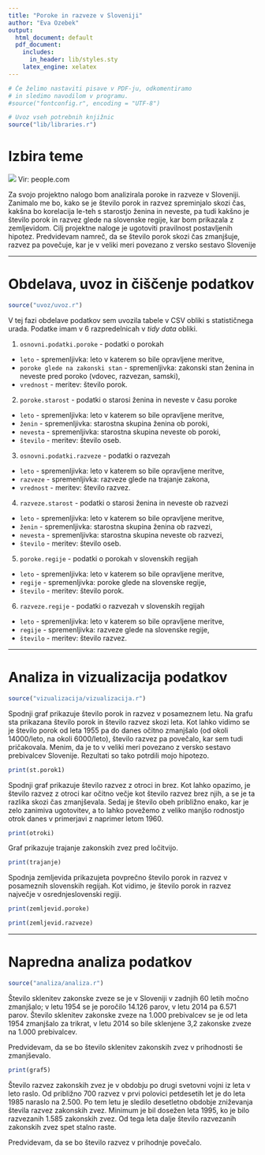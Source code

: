 ```yaml
---
title: "Poroke in razveze v Sloveniji"
author: "Eva Ozebek"
output:
  html_document: default
  pdf_document:
    includes:
      in_header: lib/styles.sty
    latex_engine: xelatex
---
```


```r
# Če želimo nastaviti pisave v PDF-ju, odkomentiramo
# in sledimo navodilom v programu.
#source("fontconfig.r", encoding = "UTF-8")

# Uvoz vseh potrebnih knjižnic
source("lib/libraries.r")
```

# Izbira teme
![](https://www.beckercounseling.com/wp-content/uploads/2017/07/divorce-2.jpg)
Vir: people.com

Za svojo projektno nalogo bom analizirala poroke in razveze v Sloveniji. Zanimalo me bo, kako se je število porok in razvez spreminjalo skozi čas, kakšna bo korelacija le-teh s starostjo ženina in neveste, pa tudi kakšno je število porok in razvez glede na slovenske regije, kar bom prikazala z zemljevidom. Cilj projektne naloge je ugotoviti pravilnost postavljenih hipotez. Predvidevam namreč, da se število porok skozi čas zmanjšuje, razvez pa povečuje, kar je v veliki meri povezano z versko sestavo Slovenije

***

# Obdelava, uvoz in čiščenje podatkov

```r
source("uvoz/uvoz.r")
```

V tej fazi obdelave podatkov sem uvozila tabele v CSV obliki s statističnega urada. Podatke imam v 6 razpredelnicah v *tidy data* obliki.

1. `osnovni.podatki.poroke` - podatki o porokah
  - `leto` - spremenljivka: leto v katerem so bile opravljene meritve,
  - `poroke glede na zakonski stan` - spremenljivka: zakonski stan ženina in neveste pred poroko (vdovec, razvezan, samski),
  - `vrednost` - meritev: število porok.

2. `poroke.starost` - podatki o starosi ženina in neveste v času poroke
  - `leto` - spremenljivka: leto v katerem so bile opravljene meritve,
  - `ženin` - spremenljivka: starostna skupina ženina ob poroki,
  - `nevesta` - spremenljivka: starostna skupina neveste ob poroki,
  - `število` - meritev: število oseb.

3. `osnovni.podatki.razveze` - podatki o razvezah
  - `leto` - spremenljivka: leto v katerem so bile opravljene meritve,
  - `razveze` - spremenljivka: razveze glede na trajanje zakona,
  - `vrednost` - meritev: število razvez.

4. `razveze.starost` - podatki o starosi ženina in neveste ob razvezi
  - `leto` - spremenljivka: leto v katerem so bile opravljene meritve,
  - `ženin` - spremenljivka: starostna skupina ženina ob razvezi,
  - `nevesta` - spremenljivka: starostna skupina neveste ob razvezi,
  - `število` - meritev: število oseb.
  
5. `poroke.regije` - podatki o porokah v slovenskih regijah
  - `leto` - spremenljivka: leto v katerem so bile opravljene meritve,
  - `regije` - spremenljivka: poroke glede na slovenske regije,
  - `število` - meritev: število porok.
  
6. `razveze.regije` - podatki o razvezah v slovenskih regijah
  - `leto` - spremenljivka: leto v katerem so bile opravljene meritve,
  - `regije` - spremenljivka: razveze glede na slovenske regije,
  - `število` - meritev: število razvez.  

 
***

# Analiza in vizualizacija podatkov

```r
source("vizualizacija/vizualizacija.r")
```

Spodnji graf prikazuje število porok in razvez v posameznem letu.
Na grafu sta prikazana število porok in število razvez skozi leta. Kot lahko vidimo se je število porok od leta 1955 pa do danes očitno zmanjšalo (od okoli 14000/leto, na okoli 6000/leto), število razvez pa povečalo, kar sem tudi pričakovala. Menim, da je to v veliki meri povezano z versko sestavo prebivalcev Slovenije. Rezultati so tako potrdili mojo hipotezo. 

```r
print(st.porok1)
```

Spodnji graf prikazuje število razvez z otroci in brez.
Kot lahko opazimo, je število razvez z otroci kar očitno večje kot število razvez brez njih, a se je ta razlika skozi čas zmanjševala. Sedaj je število obeh približno enako, kar je zelo zanimiva ugotovitev, a to lahko povežemo z veliko manjšo rodnostjo otrok danes v primerjavi z naprimer letom 1960. 

```r
print(otroki)
```

Graf prikazuje trajanje zakonskih zvez pred ločitvijo.

```r
print(trajanje)
```

Spodnja zemljevida prikazujeta povprečno število porok in razvez v posameznih slovenskih regijah. Kot vidimo, je število porok in razvez največje v osrednjeslovenski regiji. 

```r
print(zemljevid.poroke)
```

```r
print(zemljevid.razveze)
```


***

# Napredna analiza podatkov

```r
source("analiza/analiza.r")
```

Število sklenitev zakonske zveze se je v Sloveniji v zadnjih 60 letih močno zmanjšalo; v letu 1954 se je poročilo 14.126 parov, v letu 2014 pa 6.571 parov. Število sklenitev zakonske zveze na 1.000 prebivalcev se je od leta 1954 zmanjšalo za trikrat, v letu 2014 so bile sklenjene 3,2 zakonske zveze na 1.000 prebivalcev. 

Predvidevam, da se bo število sklenitev zakonskih zvez v prihodnosti še zmanjševalo.
```r
print(graf5)
```

Število razvez zakonskih zvez je v obdobju po drugi svetovni vojni iz leta v leto raslo. Od približno 700 razvez v prvi polovici petdesetih let je do leta 1985 naraslo na 2.500. Po tem letu je sledilo desetletno obdobje zniževanja števila razvez zakonskih zvez. Minimum je bil dosežen leta 1995, ko je bilo razvezanih 1.585 zakonskih zvez. Od tega leta dalje število razvezanih zakonskih zvez spet stalno raste.

Predvidevam, da se bo število razvez v prihodnje povečalo.